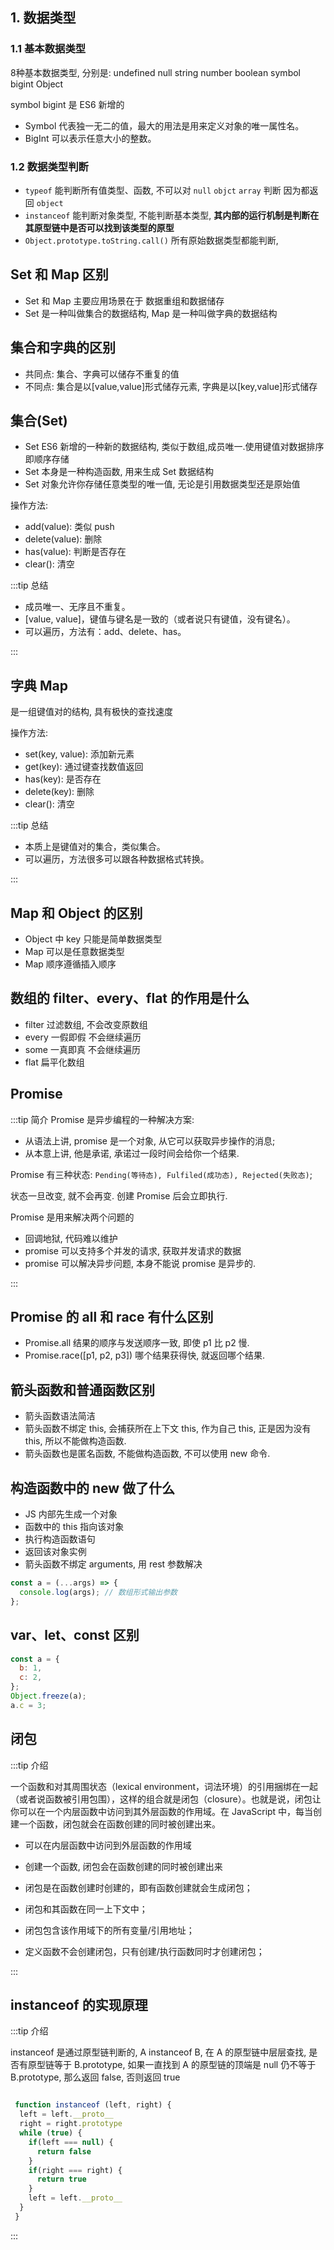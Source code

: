 ## 1. 数据类型

### 1.1 基本数据类型

8种基本数据类型, 分别是: undefined null string number boolean symbol bigint Object

symbol bigint 是 ES6 新增的

- Symbol 代表独一无二的值，最大的用法是用来定义对象的唯一属性名。
- BigInt 可以表示任意大小的整数。

### 1.2 数据类型判断

- `typeof` 能判断所有值类型、函数, 不可以对 `null` `objct` `array` 判断 因为都返回 `object`
- `instanceof` 能判断对象类型, 不能判断基本类型, **其内部的运行机制是判断在其原型链中是否可以找到该类型的原型**
- `Object.prototype.toString.call()` 所有原始数据类型都能判断,


## Set 和 Map 区别

- Set 和 Map 主要应用场景在于 数据重组和数据储存
- Set 是一种叫做集合的数据结构, Map 是一种叫做字典的数据结构

## 集合和字典的区别

- 共同点: 集合、字典可以储存不重复的值
- 不同点: 集合是以[value,value]形式储存元素, 字典是以[key,value]形式储存

## 集合(Set)

- Set ES6 新增的一种新的数据结构, 类似于数组,成员唯一.使用键值对数据排序即顺序存储
- Set 本身是一种构造函数, 用来生成 Set 数据结构
- Set 对象允许你存储任意类型的唯一值, 无论是引用数据类型还是原始值

操作方法:

- add(value): 类似 push
- delete(value): 删除
- has(value): 判断是否存在
- clear(): 清空

:::tip 总结

- 成员唯一、无序且不重复。
- [value, value]，键值与键名是一致的（或者说只有键值，没有键名）。
- 可以遍历，方法有：add、delete、has。

:::

## 字典 Map

是一组键值对的结构, 具有极快的查找速度

操作方法:

- set(key, value): 添加新元素
- get(key): 通过键查找数值返回
- has(key): 是否存在
- delete(key): 删除
- clear(): 清空

:::tip 总结

- 本质上是键值对的集合，类似集合。
- 可以遍历，方法很多可以跟各种数据格式转换。

:::

## Map 和 Object 的区别

- Object 中 key 只能是简单数据类型
- Map 可以是任意数据类型
- Map 顺序遵循插入顺序

## 数组的 filter、every、flat 的作用是什么

- filter 过滤数组, 不会改变原数组
- every 一假即假 不会继续遍历
- some 一真即真 不会继续遍历
- flat 扁平化数组

## Promise

:::tip 简介
Promise 是异步编程的一种解决方案:

- 从语法上讲, promise 是一个对象, 从它可以获取异步操作的消息;
- 从本意上讲, 他是承诺, 承诺过一段时间会给你一个结果.

Promise 有三种状态: `Pending(等待态), Fulfiled(成功态), Rejected(失败态)`;

状态一旦改变, 就不会再变. 创建 Promise 后会立即执行.

Promise 是用来解决两个问题的

- 回调地狱, 代码难以维护
- promise 可以支持多个并发的请求, 获取并发请求的数据
- promise 可以解决异步问题, 本身不能说 promise 是异步的.

:::

## Promise 的 all 和 race 有什么区别

- Promise.all 结果的顺序与发送顺序一致, 即使 p1 比 p2 慢.
- Promise.race([p1, p2, p3]) 哪个结果获得快, 就返回哪个结果.

## 箭头函数和普通函数区别

- 箭头函数语法简洁
- 箭头函数不绑定 this, 会捕获所在上下文 this, 作为自己 this, 正是因为没有 this, 所以不能做构造函数.
- 箭头函数也是匿名函数, 不能做构造函数, 不可以使用 new 命令.

## 构造函数中的 new 做了什么

- JS 内部先生成一个对象
- 函数中的 this 指向该对象
- 执行构造函数语句
- 返回该对象实例
- 箭头函数不绑定 arguments, 用 rest 参数解决

```js
const a = (...args) => {
  console.log(args); // 数组形式输出参数
};
```

## var、let、const 区别

```js
const a = {
  b: 1,
  c: 2,
};
Object.freeze(a);
a.c = 3;
```

## 闭包

:::tip 介绍

一个函数和对其周围状态（lexical environment，词法环境）的引用捆绑在一起（或者说函数被引用包围），这样的组合就是闭包（closure）。也就是说，闭包让你可以在一个内层函数中访问到其外层函数的作用域。在 JavaScript 中，每当创建一个函数，闭包就会在函数创建的同时被创建出来。

- 可以在内层函数中访问到外层函数的作用域
- 创建一个函数, 闭包会在函数创建的同时被创建出来

- 闭包是在函数创建时创建的，即有函数创建就会生成闭包；
- 闭包和其函数在同一上下文中；
- 闭包包含该作用域下的所有变量/引用地址；
- 定义函数不会创建闭包，只有创建/执行函数同时才创建闭包；

:::

## instanceof 的实现原理

:::tip 介绍

instanceof 是通过原型链判断的, A instanceof B, 在 A 的原型链中层层查找, 是否有原型链等于 B.prototype, 如果一直找到 A 的原型链的顶端是 null 仍不等于 B.prototype, 那么返回 false, 否则返回 true

```js

 function instanceof (left, right) {
  left = left.__proto__
  right = right.prototype
  while (true) {
    if(left === null) {
      return false
    }
    if(right === right) {
      return true
    }
    left = left.__proto__
  }
 }

```

:::
